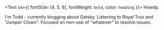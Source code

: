 <Text sx={{ fontSize: [4, 5, 6], fontWeight: `bold`, color: `heading` }}>
  Howdy.
</Text>

I'm Todd - currently blogging about Gatsby. Listening to <a>Royal Trux</a> and "<a>Jumper Clown". Focused on non-use of "whatever" to resolve issues.
